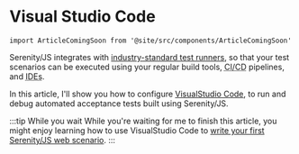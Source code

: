 # Visual Studio Code

```mdx-code-block
import ArticleComingSoon from '@site/src/components/ArticleComingSoon'
```

Serenity/JS integrates with [industry-standard test runners](/handbook/test-runners/), so that your test scenarios can be executed
using your regular build tools, <abbr title="Continuous Integration and Delivery">CI/CD</abbr> pipelines, and <abbr title="Integrated Development Environments">IDEs</abbr>.

In this article, I'll show you how to configure [VisualStudio Code](https://code.visualstudio.com/),
to run and debug automated acceptance tests built using Serenity/JS.

:::tip While you wait
While you're waiting for me to finish this article, you might enjoy learning
how to use VisualStudio Code to [write your first Serenity/JS web scenario](/handbook/web-testing/your-first-web-scenario).
:::

<ArticleComingSoon />
